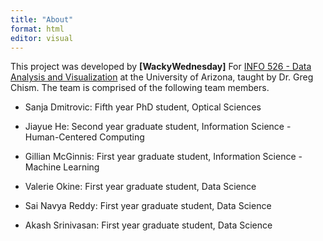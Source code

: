 ```yaml
---
title: "About"
format: html
editor: visual
---
```


This project was developed by **\[WackyWednesday\]** For [INFO 526 - Data Analysis and Visualization](https://datavizaz.org/) at the University of Arizona, taught by Dr. Greg Chism. The team is comprised of the following team members.

-   Sanja Dmitrovic: Fifth year PhD student, Optical Sciences

-   Jiayue He: Second year graduate student, Information Science - Human-Centered Computing

-   Gillian McGinnis: First year graduate student, Information Science - Machine Learning

-   Valerie Okine: First year graduate student, Data Science

-   Sai Navya Reddy: First year graduate student, Data Science

-   Akash Srinivasan: First year graduate student, Data Science